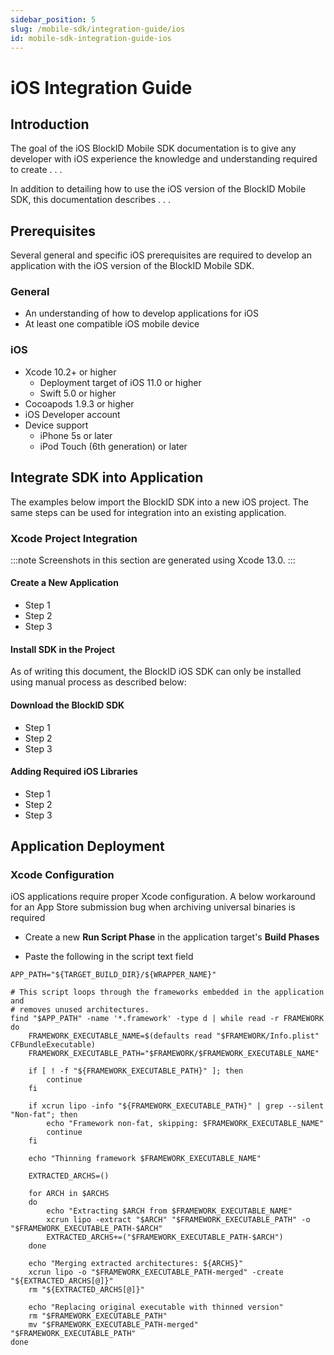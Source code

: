```yaml
---
sidebar_position: 5
slug: /mobile-sdk/integration-guide/ios
id: mobile-sdk-integration-guide-ios
---
```



# iOS Integration Guide

## **Introduction**

The goal of the iOS BlockID Mobile SDK documentation is to give any developer with iOS experience the knowledge and understanding required to create . . .

In addition to detailing how to use the iOS version of the BlockID Mobile SDK, this documentation describes . . . 


## **Prerequisites**

Several general and specific iOS prerequisites are required to develop an application with the iOS version of the BlockID Mobile SDK.

### General

- An understanding of how to develop applications for iOS
- At least one compatible iOS mobile device

### iOS

- Xcode 10.2+ or higher
  - Deployment target of iOS 11.0 or higher
  - Swift 5.0 or higher
- Cocoapods 1.9.3 or higher
- iOS Developer account
- Device support
  - iPhone 5s or later
  - iPod Touch (6th generation) or later

## **Integrate SDK into Application**

The examples below import the BlockID SDK into a new iOS project. The same steps can be used for integration into an existing application.

### Xcode Project Integration

:::note Screenshots in this section are generated using Xcode 13.0.
:::

#### Create a New Application

- Step 1 
- Step 2
- Step 3

#### Install SDK in the Project

As of writing this document, the BlockID iOS SDK can only be installed using manual process as described below:

#### Download the BlockID SDK

- Step 1
- Step 2
- Step 3 

#### Adding Required iOS Libraries

- Step 1
- Step 2
- Step 3


## **Application Deployment**

### Xcode Configuration

iOS applications require proper Xcode configuration. A below workaround for an App Store submission bug when archiving universal binaries is required

- Create a new **Run Script Phase** in the application target's **Build Phases**

- Paste the following in the script text field

```shell 
APP_PATH="${TARGET_BUILD_DIR}/${WRAPPER_NAME}"

# This script loops through the frameworks embedded in the application and
# removes unused architectures.
find "$APP_PATH" -name '*.framework' -type d | while read -r FRAMEWORK
do
    FRAMEWORK_EXECUTABLE_NAME=$(defaults read "$FRAMEWORK/Info.plist" CFBundleExecutable)
    FRAMEWORK_EXECUTABLE_PATH="$FRAMEWORK/$FRAMEWORK_EXECUTABLE_NAME"

    if [ ! -f "${FRAMEWORK_EXECUTABLE_PATH}" ]; then
        continue
    fi

    if xcrun lipo -info "${FRAMEWORK_EXECUTABLE_PATH}" | grep --silent "Non-fat"; then
        echo "Framework non-fat, skipping: $FRAMEWORK_EXECUTABLE_NAME"
        continue
    fi

    echo "Thinning framework $FRAMEWORK_EXECUTABLE_NAME"

    EXTRACTED_ARCHS=()

    for ARCH in $ARCHS
    do
        echo "Extracting $ARCH from $FRAMEWORK_EXECUTABLE_NAME"
        xcrun lipo -extract "$ARCH" "$FRAMEWORK_EXECUTABLE_PATH" -o "$FRAMEWORK_EXECUTABLE_PATH-$ARCH"
        EXTRACTED_ARCHS+=("$FRAMEWORK_EXECUTABLE_PATH-$ARCH")
    done

    echo "Merging extracted architectures: ${ARCHS}"
    xcrun lipo -o "$FRAMEWORK_EXECUTABLE_PATH-merged" -create "${EXTRACTED_ARCHS[@]}"
    rm "${EXTRACTED_ARCHS[@]}"

    echo "Replacing original executable with thinned version"
    rm "$FRAMEWORK_EXECUTABLE_PATH"
    mv "$FRAMEWORK_EXECUTABLE_PATH-merged" "$FRAMEWORK_EXECUTABLE_PATH"
done
```
